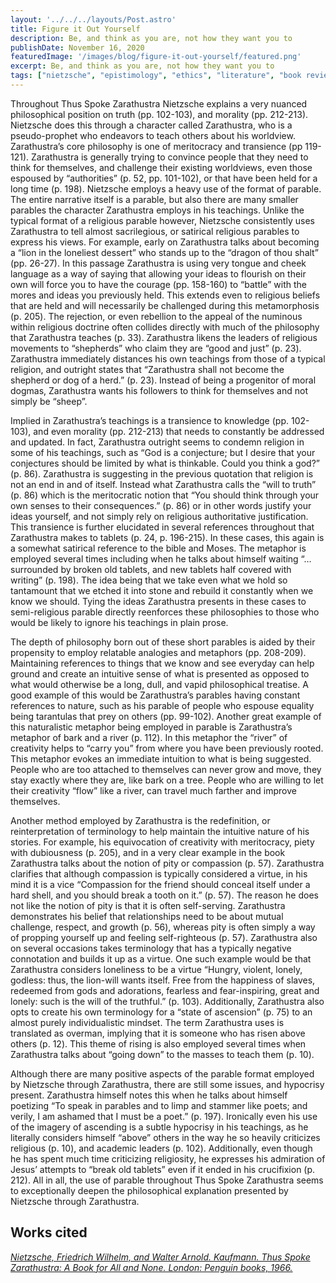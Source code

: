 ```yaml
---
layout: '../../../layouts/Post.astro'
title: Figure it Out Yourself
description: Be, and think as you are, not how they want you to
publishDate: November 16, 2020
featuredImage: '/images/blog/figure-it-out-yourself/featured.png'
excerpt: Be, and think as you are, not how they want you to
tags: ["nietzsche", "epistimology", "ethics", "literature", "book review"]
---
```


Throughout Thus Spoke Zarathustra Nietzsche explains a very nuanced philosophical position on truth (pp. 102-103), and morality (pp. 212-213). Nietzsche does this through a character called Zarathustra, who is a pseudo-prophet who endeavors to teach others about his worldview. Zarathustra’s core philosophy is one of meritocracy and transience (pp 119-121). Zarathustra is generally trying to convince people that they need to think for themselves, and challenge their existing worldviews, even those espoused by “authorities” (p. 52, pp. 101-102), or that have been held for a long time (p. 198). Nietzsche employs a heavy use of the format of parable. The entire narrative itself is a parable, but also there are many smaller parables the character Zarathustra employs in his teachings. Unlike the typical format of a religious parable however, Nietzsche consistently uses Zarathustra to tell almost sacrilegious, or satirical religious parables to express his views. For example, early on Zarathustra talks about becoming a “lion in the loneliest dessert” who stands up to the “dragon of thou shalt” (pp. 26-27). In this passage Zarathustra is using very tongue and cheek language as a way of saying that allowing your ideas to flourish on their own will force you to have the courage (pp. 158-160) to “battle” with the mores and ideas you previously held. This extends even to religious beliefs that are held and will necessarily be challenged during this metamorphosis (p. 205). The rejection, or even rebellion to the appeal of the numinous within religious doctrine often collides directly with much of the philosophy that Zarathustra teaches (p. 33). Zarathustra likens the leaders of religious movements to “shepherds” who claim they are “good and just” (p. 23). Zarathustra immediately distances his own teachings from those of a typical religion, and outright states that “Zarathustra shall not become the shepherd or dog of a herd.” (p. 23). Instead of being a progenitor of moral dogmas, Zarathustra wants his followers to think for themselves and not simply be “sheep”.

Implied in Zarathustra’s teachings is a transience to knowledge (pp. 102-103), and even morality (pp. 212-213) that needs to constantly be addressed and updated. In fact, Zarathustra outright seems to condemn religion in some of his teachings, such as “God is a conjecture; but I desire that your conjectures should be limited by what is thinkable. Could you think a god?” (p. 86). Zarathustra is suggesting in the previous quotation that religion is not an end in and of itself. Instead what Zarathustra calls the “will to truth” (p. 86) which is the meritocratic notion that “You should think through your own senses to their consequences.” (p. 86) or in other words justify your ideas yourself, and not simply rely on religious authoritative justification. This transience is further elucidated in several references throughout that Zarathustra makes to tablets (p. 24, p. 196-215). In these cases, this again is a somewhat satirical reference to the bible and Moses. The metaphor is employed several times including when he talks about himself waiting “… surrounded by broken old tablets, and new tablets half covered with writing” (p. 198). The idea being that we take even what we hold so tantamount that we etched it into stone and rebuild it constantly when we know we should. Tying the ideas Zarathustra presents in these cases to semi-religious parable directly reenforces these philosophies to those who would be likely to ignore his teachings in plain prose.

The depth of philosophy born out of these short parables is aided by their propensity to employ relatable analogies and metaphors (pp. 208-209). Maintaining references to things that we know and see everyday can help ground and create an intuitive sense of what is presented as opposed to what would otherwise be a long, dull, and vapid philosophical treatise. A good example of this would be Zarathustra’s parables having constant references to nature, such as his parable of people who espouse equality being tarantulas that prey on others (pp. 99-102). Another great example of this naturalistic metaphor being employed in parable is Zarathustra’s metaphor of bark and a river (p. 112). In this metaphor the “river” of creativity helps to “carry you” from where you have been previously rooted. This metaphor evokes an immediate intuition to what is being suggested. People who are too attached to themselves can never grow and move, they stay exactly where they are, like bark on a tree. People who are willing to let their creativity “flow” like a river, can travel much farther and improve themselves.

Another method employed by Zarathustra is the redefinition, or reinterpretation of terminology to help maintain the intuitive nature of his stories. For example, his equivocation of creativity with meritocracy, piety with dubiousness (p. 205), and in a very clear example in the book Zarathustra talks about the notion of pity or compassion (p. 57). Zarathustra clarifies that although compassion is typically considered a virtue, in his mind it is a vice “Compassion for the friend should conceal itself under a hard shell, and you should break a tooth on it.” (p. 57). The reason he does not like the notion of pity is that it is often self-serving. Zarathustra demonstrates his belief that relationships need to be about mutual challenge, respect, and growth (p. 56), whereas pity is often simply a way of propping yourself up and feeling self-righteous (p. 57). Zarathustra also on several occasions takes terminology that has a typically negative connotation and builds it up as a virtue. One such example would be that Zarathustra considers loneliness to be a virtue “Hungry, violent, lonely, godless: thus, the lion-will wants itself. Free from the happiness of slaves, redeemed from gods and adorations, fearless and fear-inspiring, great and lonely: such is the will of the truthful.” (p. 103). Additionally, Zarathustra also opts to create his own terminology for a “state of ascension” (p. 75) to an almost purely individualistic mindset. The term Zarathustra uses is translated as overman, implying that it is someone who has risen above others (p. 12). This theme of rising is also employed several times when Zarathustra talks about “going down” to the masses to teach them (p. 10).

Although there are many positive aspects of the parable format employed by Nietzsche through Zarathustra, there are still some issues, and hypocrisy present. Zarathustra himself notes this when he talks about himself poetizing “To speak in parables and to limp and stammer like poets; and verily, I am ashamed that I must be a poet.” (p. 197). Ironically even his use of the imagery of ascending is a subtle hypocrisy in his teachings, as he literally considers himself “above” others in the way he so heavily criticizes religious (p. 10), and academic leaders (p. 102). Additionally, even though he has spent much time criticizing religiosity, he expresses his admiration of Jesus’ attempts to “break old tablets” even if it ended in his crucifixion (p. 212). All in all, the use of parable throughout Thus Spoke Zarathustra seems to exceptionally deepen the philosophical explanation presented by Nietzsche through Zarathustra.

## Works cited

[*Nietzsche, Friedrich Wilhelm, and Walter Arnold. Kaufmann. Thus Spoke Zarathustra: A Book for All and None. London: Penguin books, 1966.*](https://isbnsearch.org/isbn/9780679601753)